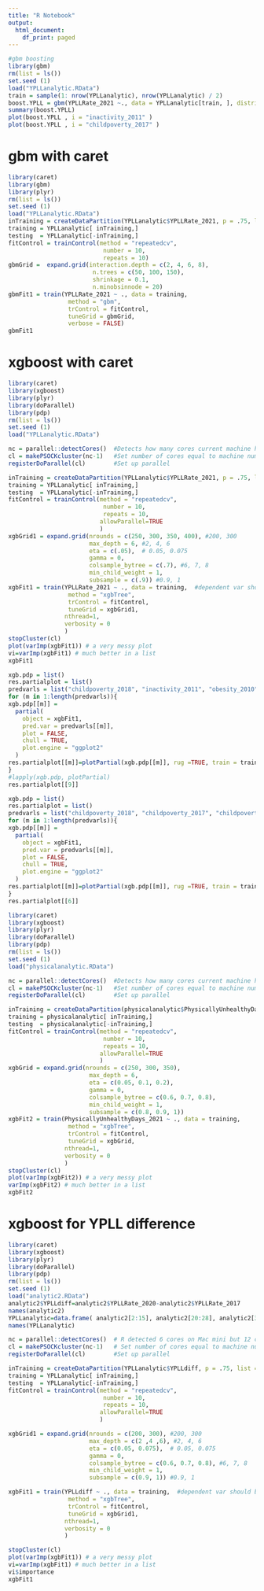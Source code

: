 ```yaml
---
title: "R Notebook"
output:
  html_document:
    df_print: paged
---
```



```r
#gbm boosting
library(gbm)
rm(list = ls())
set.seed (1)
load("YPLLanalytic.RData")
train = sample(1: nrow(YPLLanalytic), nrow(YPLLanalytic) / 2)
boost.YPLL = gbm(YPLLRate_2021 ~., data = YPLLanalytic[train, ], distribution = "gaussian", n.trees = 5000, interaction.depth = 4)
summary(boost.YPLL)
plot(boost.YPLL , i = "inactivity_2011" )
plot(boost.YPLL , i = "childpoverty_2017" )
```

# gbm with caret
```r
library(caret)
library(gbm)
library(plyr)
rm(list = ls())
set.seed (1)
load("YPLLanalytic.RData")
inTraining = createDataPartition(YPLLanalytic$YPLLRate_2021, p = .75, list = FALSE)
training = YPLLanalytic[ inTraining,]
testing  = YPLLanalytic[-inTraining,]
fitControl = trainControl(method = "repeatedcv",
                           number = 10,
                           repeats = 10)
gbmGrid =  expand.grid(interaction.depth = c(2, 4, 6, 8), 
                        n.trees = c(50, 100, 150), 
                        shrinkage = 0.1,
                        n.minobsinnode = 20)
gbmFit1 = train(YPLLRate_2021 ~ ., data = training, 
                 method = "gbm", 
                 trControl = fitControl,
                 tuneGrid = gbmGrid,
                 verbose = FALSE)
gbmFit1
```

# xgboost with caret
```r
library(caret)
library(xgboost)
library(plyr)
library(doParallel)
library(pdp)
rm(list = ls())
set.seed (1)
load("YPLLanalytic.RData")

nc = parallel::detectCores()  #Detects how many cores current machine has
cl = makePSOCKcluster(nc-1)   #Set number of cores equal to machine number minus one
registerDoParallel(cl)        #Set up parallel

inTraining = createDataPartition(YPLLanalytic$YPLLRate_2021, p = .75, list = FALSE)
training = YPLLanalytic[ inTraining,]
testing  = YPLLanalytic[-inTraining,]
fitControl = trainControl(method = "repeatedcv",
                           number = 10,
                           repeats = 10,
                          allowParallel=TRUE
                          )
xgbGrid1 = expand.grid(nrounds = c(250, 300, 350, 400), #200, 300
                       max_depth = 6, #2, 4, 6
                       eta = c(.05),  # 0.05, 0.075
                       gamma = 0,
                       colsample_bytree = c(.7), #6, 7, 8
                       min_child_weight = 1,
                       subsample = c(.9)) #0.9, 1
xgbFit1 = train(YPLLRate_2021 ~ ., data = training,  #dependent var should be 2020-2017
                 method = "xgbTree", 
                 trControl = fitControl,
                 tuneGrid = xgbGrid1,
                nthread=1,
                verbosity = 0
                )
stopCluster(cl)
plot(varImp(xgbFit1)) # a very messy plot
vi=varImp(xgbFit1) # much better in a list
xgbFit1
```

```r
xgb.pdp = list()
res.partialplot = list()
predvarls = list("childpoverty_2018", "inactivity_2011", "obesity_2010", "somecollege_2010", "PM25_2019", "PCPRate_2010", "uninsuredrate_2013", "highschool_2010", "unemploymentrate_2013")
for (m in 1:length(predvarls)){
xgb.pdp[[m]] = 
  partial(
    object = xgbFit1,
    pred.var = predvarls[[m]],
    plot = FALSE,
    chull = TRUE,
    plot.engine = "ggplot2"
  )
res.partialplot[[m]]=plotPartial(xgb.pdp[[m]], rug =TRUE, train = training, ylim=c(5000, 10000))
}
#lapply(xgb.pdp, plotPartial)
res.partialplot[[9]]
```

```r
xgb.pdp = list()
res.partialplot = list()
predvarls = list("childpoverty_2018", "childpoverty_2017", "childpoverty_2015", "inactivity_2011", "childpoverty_2019", "inactivity_2019")
for (m in 1:length(predvarls)){
xgb.pdp[[m]] = 
  partial(
    object = xgbFit1,
    pred.var = predvarls[[m]],
    plot = FALSE,
    chull = TRUE,
    plot.engine = "ggplot2"
  )
res.partialplot[[m]]=plotPartial(xgb.pdp[[m]], rug =TRUE, train = training, ylim=c(5000, 10000))
}
res.partialplot[[6]]
```


```r
library(caret)
library(xgboost)
library(plyr)
library(doParallel)
library(pdp)
rm(list = ls())
set.seed (1)
load("physicalanalytic.RData")

nc = parallel::detectCores()  #Detects how many cores current machine has
cl = makePSOCKcluster(nc-1)   #Set number of cores equal to machine number minus one
registerDoParallel(cl)        #Set up parallel

inTraining = createDataPartition(physicalanalytic$PhysicallyUnhealthyDays_2021, p = .75, list = FALSE)
training = physicalanalytic[ inTraining,]
testing  = physicalanalytic[-inTraining,]
fitControl = trainControl(method = "repeatedcv",
                           number = 10,
                           repeats = 10,
                          allowParallel=TRUE
                          )
xgbGrid = expand.grid(nrounds = c(250, 300, 350),
                       max_depth = 6,
                       eta = c(0.05, 0.1, 0.2),
                       gamma = 0,
                       colsample_bytree = c(0.6, 0.7, 0.8),
                       min_child_weight = 1,
                       subsample = c(0.8, 0.9, 1))
xgbFit2 = train(PhysicallyUnhealthyDays_2021 ~ ., data = training, 
                 method = "xgbTree", 
                 trControl = fitControl,
                 tuneGrid = xgbGrid,
                nthread=1,
                verbosity = 0
                )
stopCluster(cl)
plot(varImp(xgbFit2)) # a very messy plot
varImp(xgbFit2) # much better in a list
xgbFit2
```

# xgboost for YPLL difference
```r
library(caret)
library(xgboost)
library(plyr)
library(doParallel)
library(pdp)
rm(list = ls())
set.seed (1)
load("analytic2.RData")
analytic2$YPLLdiff=analytic2$YPLLRate_2020-analytic2$YPLLRate_2017
names(analytic2)
YPLLanalytic=data.frame( analytic2[2:15], analytic2[20:28], analytic2[31:45], analytic2[97:102], analytic2[108:113], analytic2[119:120], analytic2[124:128], analytic2[134:140], analytic2[146:150], analytic2["YPLLdiff"] )
names(YPLLanalytic)

nc = parallel::detectCores()  # R detected 6 cores on Mac mini but 12 cores on MacBook. Both computers have 6 physical cores, I guess it's hyperthreading
cl = makePSOCKcluster(nc-1)   # Set number of cores equal to machine number minus one
registerDoParallel(cl)        #Set up parallel

inTraining = createDataPartition(YPLLanalytic$YPLLdiff, p = .75, list = FALSE)
training = YPLLanalytic[ inTraining,]
testing  = YPLLanalytic[-inTraining,]
fitControl = trainControl(method = "repeatedcv",
                           number = 10,
                           repeats = 10,
                          allowParallel=TRUE
                          )

xgbGrid1 = expand.grid(nrounds = c(200, 300), #200, 300
                       max_depth = c(2 ,4 ,6), #2, 4, 6
                       eta = c(0.05, 0.075),  # 0.05, 0.075
                       gamma = 0,
                       colsample_bytree = c(0.6, 0.7, 0.8), #6, 7, 8
                       min_child_weight = 1,
                       subsample = c(0.9, 1)) #0.9, 1

xgbFit1 = train(YPLLdiff ~ ., data = training,  #dependent var should be 2020-2017
                 method = "xgbTree", 
                 trControl = fitControl,
                 tuneGrid = xgbGrid1,
                nthread=1,
                verbosity = 0
                )

stopCluster(cl)
plot(varImp(xgbFit1)) # a very messy plot
vi=varImp(xgbFit1) # much better in a list
vi$importance
xgbFit1
```




